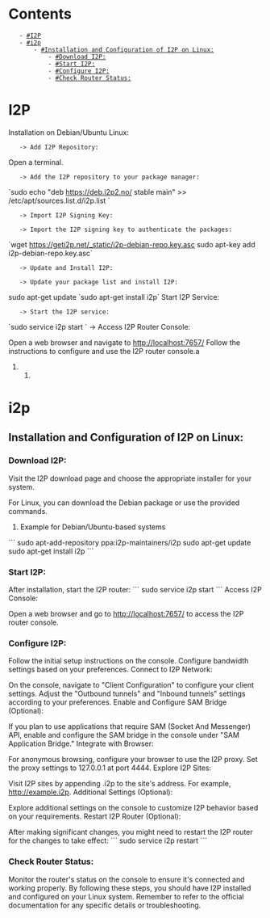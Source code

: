 = Contents =
    - [[#I2P]]
    - [[#i2p]]
        - [[#Installation and Configuration of I2P on Linux:]]
            - [[#Download I2P:]]
            - [[#Start I2P:]]
            - [[#Configure I2P:]]
            - [[#Check Router Status:]]

= I2P =


Installation on Debian/Ubuntu Linux:
	-> Add I2P Repository:

Open a terminal.
	-> Add the I2P repository to your package manager:
`sudo echo "deb https://deb.i2p2.no/ stable main" >> /etc/apt/sources.list.d/i2p.list
`
	-> Import I2P Signing Key:

	-> Import the I2P signing key to authenticate the packages:

`wget https://geti2p.net/_static/i2p-debian-repo.key.asc
sudo apt-key add i2p-debian-repo.key.asc`

	-> Update and Install I2P:

	-> Update your package list and install I2P:

sudo apt-get update
`sudo apt-get install i2p`
Start I2P Service:

	-> Start the I2P service:
`sudo service i2p start
`	-> Access I2P Router Console:

Open a web browser and navigate to http://localhost:7657/
Follow the instructions to configure and use the I2P router console.a

##############################################################################################

= i2p =
== Installation and Configuration of I2P on Linux: ==
=== Download I2P: ===

Visit the I2P download page and choose the appropriate installer for your system.

For Linux, you can download the Debian package or use the provided commands.

# Example for Debian/Ubuntu-based systems
```
sudo apt-add-repository ppa:i2p-maintainers/i2p
sudo apt-get update
sudo apt-get install i2p
```
=== Start I2P: ===

After installation, start the I2P router:
```
sudo service i2p start
```
Access I2P Console:

Open a web browser and go to http://localhost:7657/ to access the I2P router console.
=== Configure I2P: ===

Follow the initial setup instructions on the console.
Configure bandwidth settings based on your preferences.
Connect to I2P Network:

On the console, navigate to "Client Configuration" to configure your client settings.
Adjust the "Outbound tunnels" and "Inbound tunnels" settings according to your preferences.
Enable and Configure SAM Bridge (Optional):

If you plan to use applications that require SAM (Socket And Messenger) API, enable and configure the SAM bridge in the console under "SAM Application Bridge."
Integrate with Browser:

For anonymous browsing, configure your browser to use the I2P proxy. Set the proxy settings to 127.0.0.1 at port 4444.
Explore I2P Sites:

Visit I2P sites by appending .i2p to the site's address. For example, http://example.i2p.
Additional Settings (Optional):

Explore additional settings on the console to customize I2P behavior based on your requirements.
Restart I2P Router (Optional):

After making significant changes, you might need to restart the I2P router for the changes to take effect:
```
sudo service i2p restart
```
=== Check Router Status: ===
Monitor the router's status on the console to ensure it's connected and working properly.
By following these steps, you should have I2P installed and configured on your Linux system. Remember to refer to the official documentation for any specific details or troubleshooting.

